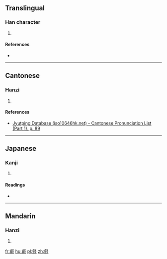==Translingual==

===Han character===
{{Han char|rn=29|rad=又|as=17|sn=19|four=|canj=卜山水土 (YUEG)|ids=⿰[[睿]][[圣]]}}

# {{defn|Han|sort=又17}}

====References====
* {{Han ref|kx=0242.090|dkj=05595|hdz=10499.100|uh=58E1|ud=22753}}

----

==Cantonese==

===Hanzi===
{{yue-hanzi|jyut=[[jeoi6]]|y=yeui6}}

# {{defn|lang=yue|sort=土16}}

====References====
* [http://www.iso10646hk.net/jp/document/download.jsp Jyutping Database (iso10646hk.net) - Cantonese Pronunciation List (Part 1), p. 89]

----

==Japanese==

===Kanji===
{{ja-kanji|grade=|rs=又17}}

# {{defn|lang=ja|sort=又17}}

====Readings====
* {{ja-readings|on=[[えい]] (ei)|kun=[[あきらか]] (akiraka)}}

----

==Mandarin==

===Hanzi===
{{cmn-hanzi|pin=[[ruì]] ([[rui4]])|wg=jui<sup>4</sup>}}

# {{defn|lang=cmn|sort=又17}}

[[fr:壡]]
[[hu:壡]]
[[pl:壡]]
[[zh:壡]]